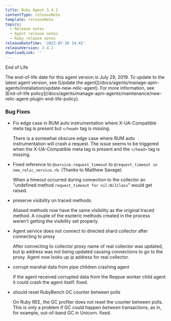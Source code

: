 ```yaml
---
title: Ruby Agent 3.4.1
contentType: releaseNote
template: releaseNote
topics:
  - Release notes
  - Agent release notes
  - Ruby release notes
releaseDateTime: '2012-07-26 14:42'
releaseVersion: 3.4.1
downloadLink: ''
---
```


End of Life

<Callout variant="important">
  The end-of-life date for this agent version is July 29, 2019. To update to the latest agent version, see [Update the agent](/docs/agents/manage-apm-agents/installation/update-new-relic-agent). For more information, see [End-of-life policy](/docs/agents/manage-apm-agents/maintenance/new-relic-agent-plugin-end-life-policy).
</Callout>

### Bug Fixes

* Fix edge case in RUM auto instrumentation where X-UA-Compatible meta tag is present but `</head>` tag is missing.

  There is a somewhat obscure edge case where RUM auto instrumentation will crash a request. The issue seems to be triggered when the X-UA-Compatible meta tag is present and the `</head>` tag is missing.
* Fixed reference to `@service.request_timeout` to `@request_timeout in new_relic_service.rb`. (Thanks to Matthew Savage)

  When a timeout occurred during connection to the collector an "undefined method `request_timeout for nil:NilClass`" would get raised.
* preserve visibility on traced methods.

  Aliased methods now have the same visibility as the original traced method. A couple of the esoteric methods created in the process weren't getting the visibility set properly.
* Agent service does not connect to directed shard collector after connecting to proxy

  After connecting to collector proxy name of real collector was updated, but ip address was not being updated causing connections to go to the proxy. Agent now looks up ip address for real collector.
* corrupt marshal data from pipe children crashing agent

  If the agent received corrupted data from the Reqsue worker child agent it could crash the agent itself. fixed.
* should reset RubyBench GC counter between polls

  On Ruby REE, the GC profiler does not reset the counter between polls. This is only a problem if GC could happen _between_ transactions, as in, for example, out-of-band GC in Unicorn. fixed.
